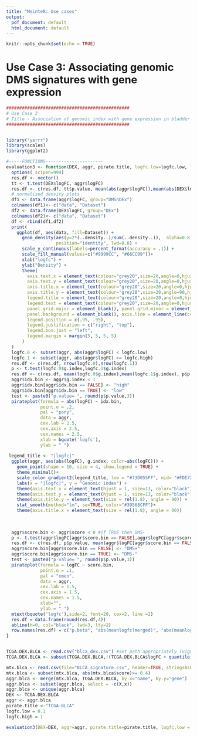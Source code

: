 ```yaml
---
title: "MeinteR: Use cases"
output:
  pdf_document: default
  html_document: default
---
```


```r
knitr::opts_chunk$set(echo = TRUE)
```

# Use Case 3: Associating genomic DMS signatures with gene expression

```r
###############################################
# Use Case 3
# Title - Association of genomic index with gene expression in bladder cancer
###############################################


library("yarrr")
library(scales)
library(ggplot2)

#-----FUNCTIONS----------------------
evaluation3 <- function(DEX, aggr, pirate.title, logfc.low=logfc.low, logfc.high=logfc.high) {
  options( scipen=999)
  res.df <- vector()
  tt <- t.test(DEX$logFC, aggr$logFC) 
  res.df <- c(res.df, tt$p.value, mean(abs(aggr$logFC)),mean(abs(DEX$logFC)))
  # normalized density plots
  df1 <- data.frame(aggr$logFC, group="DMS∩DEx")
  colnames(df1)<- c("data", "Dataset")
  df2 <- data.frame(DEX$logFC, group="DEx")
  colnames(df2)<- c("data", "Dataset")
  df <- rbind(df1,df2)
  print(
    ggplot(df, aes(data, fill=Dataset)) +
      geom_density(aes(y=2*(..density..)/sum(..density..)),  alpha=0.8, 
                   position="identity", lwd=0.8) +
      scale_y_continuous(labels=percent_format(accuracy = .1)) +
      scale_fill_manual(values=c("#9999CC", "#66CC99"))+
      xlab("logfc") +
      ylab("Density") +
      theme(
        axis.text.x = element_text(colour="grey20",size=20,angle=0,hjust=.5,vjust=.5,face="plain"),
        axis.text.y = element_text(colour="grey20",size=20,angle=0,hjust=1,vjust=0,face="plain"),  
        axis.title.x = element_text(colour="grey20",size=20,angle=0,hjust=.5,vjust=0,face="plain"),
        axis.title.y = element_text(colour="grey20",size=20,angle=90,hjust=.5,vjust=.5,face="plain"),
        legend.title = element_text(colour="grey20",size=20,angle=0,hjust=.5,vjust=.5,face="plain"),
        legend.text = element_text(colour="grey20",size=20,angle=0,hjust=.5,vjust=.5,face="plain"),
        panel.grid.major = element_blank(), panel.grid.minor = element_blank(),
        panel.background = element_blank(), axis.line = element_line(colour = "black"),
        legend.position = c(.95, .95),
        legend.justification = c("right", "top"),
        legend.box.just = "left",
        legend.margin = margin(5, 5, 5, 5)
      )
  )
  logfc.0 <- subset(aggr, abs(aggr$logFC) < logfc.low) 
  logfc.1 <- subset(aggr, abs(aggr$logFC) >= logfc.high) 
  res.df <- c(res.df, nrow(logfc.0),nrow(logfc.1))
  p <- t.test(logfc.0$g.index,logfc.1$g.index)
  res.df <- c(res.df, mean(logfc.0$g.index),mean(logfc.1$g.index), p$p.value)
  aggr$idx.bin <- aggr$g.index < 1
  aggr$idx.bin[aggr$idx.bin == FALSE] <- "high" 
  aggr$idx.bin[aggr$idx.bin == TRUE] <- "low" 
  test <- paste0("p-value= ", round(p$p.value,3))
  pirateplot(formula = abs(logFC) ~ idx.bin,
             point.o = .2,
             pal = "pony",
             data = aggr,
             cex.lab = 2.5,
             cex.axis = 2.5,
             cex.names = 2.5,
             xlab = bquote('logfc'),
             ylab = " ")
  
 legend_title <- "|logfc|"
  ggplot(aggr, aes(abs(logFC), g.index, color=abs(logFC))) +
    geom_point(shape = 16, size = 4, show.legend = TRUE) +
    theme_minimal()+
    scale_color_gradient2(legend_title, low = "#73D055FF", mid= "#FDE725FF", high = "#440154FF") +
    labs(x = "|logfc|", y = "Genomic index") + 
    theme(axis.text.x = element_text(hjust = 1, size=13, color="black"))+
    theme(axis.text.y = element_text(hjust = 1, size=13, color="black"))+
    theme(axis.title.y = element_text(size = rel(1.8), angle = 90)) +
    stat_smooth(method="lm", se=TRUE, color="#39568CFF")+
    theme(axis.title.x = element_text(size = rel(1.8), angle = 00))
  
  
  
  aggr$score.bin <- aggr$score < 0 #if TRUE then DMS-
  p <- t.test(aggr$logFC[aggr$score.bin == FALSE],aggr$logFC[aggr$score.bin == TRUE])
  res.df <- c(res.df, p$p.value, mean(aggr$logFC[aggr$score.bin == FALSE]), mean(aggr$logFC[aggr$score.bin == TRUE]))
  aggr$score.bin[aggr$score.bin == FALSE] <- "DMS+"
  aggr$score.bin[aggr$score.bin == TRUE] <- "DMS-"
  test <- paste0("p-value= ", round(p$p.value,3))
  pirateplot(formula = logFC ~ score.bin,
             point.o = .1,
             pal = "xmen",
             data = aggr,
             cex.lab = 1.5,
             cex.axis = 1.5,
             cex.names = 1.5,
             xlab="",
             ylab = " ")
  mtext(bquote('logfc'),side=2, font=20, cex=2, line =2)
  res.df = data.frame(round(res.df,4))
  abline(h=0, col="black", lwd=3, lty=2)
  row.names(res.df) = c("p.beta", "abs(meanlogfc(merged)", "abs(meanlogfc(dex)", "lowlogfc", "highlogfc",  "mean(logfc.low$g.index)","mean(logfc.high$g.index)", "p logfc vs g.index", "t.test(hypo$logFC, hyper$logFC)", "mean(hypo$logfc)", "mean(hyper$logfc")
}


TCGA.DEX.BLCA <- read.csv("blca_dex.csv") #set path appropriately (vignette folder)
TCGA.DEX.BLCA <- subset(TCGA.DEX.BLCA,!(TCGA.DEX.BLCA$logFC > quantile(TCGA.DEX.BLCA$logFC, probs=c(.005, .995))[2] | TCGA.DEX.BLCA$logFC < quantile(TCGA.DEX.BLCA$logFC, probs=c(.005, .995))[1]) ) 

mtx.blca <- read.csv(file="BLCA_signature.csv", header=TRUE, stringsAsFactors = FALSE) #set path appropriately (vignette folder)
mtx.blca <- subset(mtx.blca, abs(mtx.blca$score)>= 0.4)
aggr.blca <- merge(mtx.blca, TCGA.DEX.BLCA, by.x="name", by.y="gene")
aggr.blca <- subset(aggr.blca, select = -c(X.x))
aggr.blca <- unique(aggr.blca)
DEX <- TCGA.DEX.BLCA
aggr <- aggr.blca
pirate.title <-"TCGA-BLCA"
logfc.low = 0.1
logfc.high = 1

evaluation3(DEX=DEX, aggr=aggr, pirate.title=pirate.title, logfc.low = logfc.low, logfc.high=logfc.high)

```
